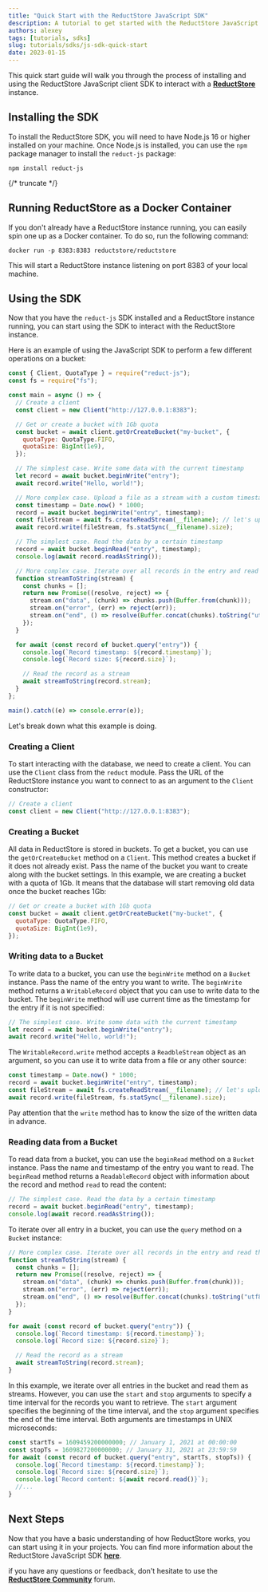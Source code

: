 ```yaml
---
title: "Quick Start with the ReductStore JavaScript SDK"
description: A tutorial to get started with the ReductStore JavaScript SDK
authors: alexey
tags: [tutorials, sdks]
slug: tutorials/sdks/js-sdk-quick-start
date: 2023-01-15
---
```


This quick start guide will walk you through the process of installing and using the ReductStore JavaScript client SDK
to
interact with a [**ReductStore**](https://github.com/reductstore/reductstore) instance.

## Installing the SDK

To install the ReductStore SDK, you will need to have Node.js 16 or higher installed on your machine. Once Node.js is
installed, you can use the `npm` package manager to install the `reduct-js` package:

```
npm install reduct-js
```

{/* truncate */}

## Running ReductStore as a Docker Container

If you don't already have a ReductStore instance running, you can easily spin one up as a Docker container. To do so,
run the following command:

```
docker run -p 8383:8383 reductstore/reductstore
```

This will start a ReductStore instance listening on port 8383 of your local machine.

## Using the SDK

Now that you have the `reduct-js` SDK installed and a ReductStore instance running, you can start using the SDK to
interact with the ReductStore instance.

Here is an example of using the JavaScript SDK to perform a few different operations on a bucket:

```javascript
const { Client, QuotaType } = require("reduct-js");
const fs = require("fs");

const main = async () => {
  // Create a client
  const client = new Client("http://127.0.0.1:8383");

  // Get or create a bucket with 1Gb quota
  const bucket = await client.getOrCreateBucket("my-bucket", {
    quotaType: QuotaType.FIFO,
    quotaSize: BigInt(1e9),
  });

  // The simplest case. Write some data with the current timestamp
  let record = await bucket.beginWrite("entry");
  await record.write("Hello, world!");

  // More complex case. Upload a file as a stream with a custom timestamp unix timestamp in microseconds
  const timestamp = Date.now() * 1000;
  record = await bucket.beginWrite("entry", timestamp);
  const fileStream = await fs.createReadStream(__filename); // let's upload this file
  await record.write(fileStream, fs.statSync(__filename).size);

  // The simplest case. Read the data by a certain timestamp
  record = await bucket.beginRead("entry", timestamp);
  console.log(await record.readAsString());

  // More complex case. Iterate over all records in the entry and read them as steams
  function streamToString(stream) {
    const chunks = [];
    return new Promise((resolve, reject) => {
      stream.on("data", (chunk) => chunks.push(Buffer.from(chunk)));
      stream.on("error", (err) => reject(err));
      stream.on("end", () => resolve(Buffer.concat(chunks).toString("utf8")));
    });
  }

  for await (const record of bucket.query("entry")) {
    console.log(`Record timestamp: ${record.timestamp}`);
    console.log(`Record size: ${record.size}`);

    // Read the record as a stream
    await streamToString(record.stream);
  }
};

main().catch((e) => console.error(e));
```

Let's break down what this example is doing.

### Creating a Client

To start interacting with the database, we need to create a client. You can use the `Client` class from the `reduct`
module. Pass the URL of the ReductStore instance you want to connect to as an argument to the `Client` constructor:

```javascript
// Create a client
const client = new Client("http://127.0.0.1:8383");
```

### Creating a Bucket

All data in ReductStore is stored in buckets. To get a bucket, you can use the `getOrCreateBucket` method on a `Client`.
This method creates a bucket if it does not already exist. Pass the name of the bucket you want to create along with
the bucket settings. In this example, we are creating a bucket with a quota of 1Gb. It means that the database will
start removing old data once the bucket reaches 1Gb:

```javascript
// Get or create a bucket with 1Gb quota
const bucket = await client.getOrCreateBucket("my-bucket", {
  quotaType: QuotaType.FIFO,
  quotaSize: BigInt(1e9),
});
```

### Writing data to a Bucket

To write data to a bucket, you can use the `beginWrite` method on a `Bucket` instance. Pass the name of the entry you
want to write. The `beginWrite` method returns a `WritableRecord` object that you can use to write data to the bucket.
The `beginWrite` method will use current time as the timestamp for the entry if it is not specified:

```javascript
// The simplest case. Write some data with the current timestamp
let record = await bucket.beginWrite("entry");
await record.write("Hello, world!");
```

The `WritableRecord.write` method accepts a `ReadbleStream` object as an argument, so you can use it to write data from
a file or any other source:

```javascript
const timestamp = Date.now() * 1000;
record = await bucket.beginWrite("entry", timestamp);
const fileStream = await fs.createReadStream(__filename); // let's upload this file
await record.write(fileStream, fs.statSync(__filename).size);
```

Pay attention that the `write` method has to know the size of the written data in advance.

### Reading data from a Bucket

To read data from a bucket, you can use the `beginRead` method on a `Bucket` instance.
Pass the name and timestamp of the entry you want to read.
The `beginRead` method returns a `ReadableRecord` object with information about the record and method `read` to read the
content:

```javascript
// The simplest case. Read the data by a certain timestamp
record = await bucket.beginRead("entry", timestamp);
console.log(await record.readAsString());
```

To iterate over all entry in a bucket, you can use the `query` method on a `Bucket` instance:

```javascript
// More complex case. Iterate over all records in the entry and read them as steams
function streamToString(stream) {
  const chunks = [];
  return new Promise((resolve, reject) => {
    stream.on("data", (chunk) => chunks.push(Buffer.from(chunk)));
    stream.on("error", (err) => reject(err));
    stream.on("end", () => resolve(Buffer.concat(chunks).toString("utf8")));
  });
}

for await (const record of bucket.query("entry")) {
  console.log(`Record timestamp: ${record.timestamp}`);
  console.log(`Record size: ${record.size}`);

  // Read the record as a stream
  await streamToString(record.stream);
}
```

In this example, we iterate over all entries in the bucket and read them as streams. However, you can use the `start`
and `stop` arguments to specify a time interval for the records you want to
retrieve. The `start` argument specifies the beginning of the time interval, and the `stop` argument specifies the end of
the time interval. Both arguments are timestamps in UNIX microseconds:

```javascript
const startTs = 1609459200000000; // January 1, 2021 at 00:00:00
const stopTs = 1609827200000000; // January 31, 2021 at 23:59:59
for await (const record of bucket.query("entry", startTs, stopTs)) {
  console.log(`Record timestamp: ${record.timestamp}`);
  console.log(`Record size: ${record.size}`);
  console.log(`Record content: ${await record.read()}`);
  //...
}
```

## Next Steps

Now that you have a basic understanding of how ReductStore works, you can start using it in your projects. You can find
more information about the ReductStore JavaScript SDK [**here**](https://github.com/reductstore/reduct-js).

if you have any questions or feedback, don't hesitate to use the [**ReductStore Community**](https://community.reduct.store/signup) forum.
